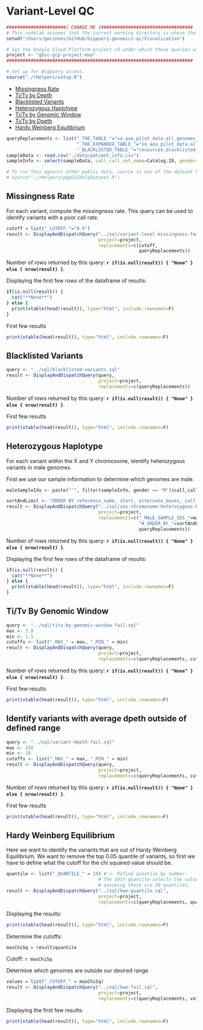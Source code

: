 <!-- R Markdown Documentation, DO NOT EDIT THE PLAIN MARKDOWN VERSION OF THIS FILE -->

<!-- Copyright 2015 Google Inc. All rights reserved. -->

<!-- Licensed under the Apache License, Version 2.0 (the "License"); -->
<!-- you may not use this file except in compliance with the License. -->
<!-- You may obtain a copy of the License at -->

<!--     http://www.apache.org/licenses/LICENSE-2.0 -->

<!-- Unless required by applicable law or agreed to in writing, software -->
<!-- distributed under the License is distributed on an "AS IS" BASIS, -->
<!-- WITHOUT WARRANTIES OR CONDITIONS OF ANY KIND, either express or implied. -->
<!-- See the License for the specific language governing permissions and -->
<!-- limitations under the License. -->

# Variant-Level QC

```r
######################[ CHANGE ME ]##################################
# This codelab assumes that the current working directory is where the Rmd file resides.
setwd("/Users/gmcinnes/GitHub/bigquery-genomics-qc/Visualization")

# Set the Google Cloud Platform project id under which these queries will run.
project <- "gbsc-gcp-project-mvp"
#####################################################################
```

```r
# Set up for BigQuery access.
source("./rHelpers/setup.R")
```

* [Missingness Rate](#missingness-rate)
* [Ti/Tv by Depth](#titv-by-depth)
* [Blacklisted Variants](#blacklisted-variants)
* [Heterozygous Haplotype](#heterozygous-haplotype)
* [Ti/Tv by Genomic Window](#titv-by-genomic-window)
* [Ti/Tv by Dpeth](#titv-by-depth)
* [Hardy Weinberg Equilibrium](#hardy-weinberg-equilibrium)

```r
queryReplacements <- list("_THE_TABLE_"="va_aaa_pilot_data.all_genomes_gvcfs_20150514",
                          "_THE_EXPANDED_TABLE_"="va_aaa_pilot_data.all_genomes_expanded_vcfs_java3",
                          "_BLACKLISTED_TABLE_"="resources.blacklisted_positions")
sampleData <- read.csv("./data/patient_info.csv")
sampleInfo <- select(sampleData, call_call_set_name=Catalog.ID, gender=Gender)

# To run this against other public data, source in one of the dataset helpers.  For example:
# source("./rHelpers/pgpCGIOnlyDataset.R")
```

## Missingness Rate

For each variant, compute the missingness rate.  This query can be used to identify variants with a poor call rate.

```r
cutoff = list("_CUTOFF_"="0.9")
result <- DisplayAndDispatchQuery("../sql/variant-level-missingness-fail.sql",
                                  project=project,
                                  replacements=c(cutoff,
                                                 queryReplacements))
```
Number of rows returned by this query: **`r if(is.null(result)) { "None" } else { nrow(result) }`**.

Displaying the first few rows of the dataframe of results:
```r
if(is.null(result)) { 
  cat("**None**") 
} else {
  print(xtable(head(result)), type="html", include.rownames=F)
}
```

First few results
```r
print(xtable(head(result)), type="html", include.rownames=F)
```

## Blacklisted Variants

```r
query <- "../sql/blacklisted-variants.sql"
result <- DisplayAndDispatchQuery(query,
                                  project=project,
                                  replacements=c(queryReplacements))
```

Number of rows returned by this query: **`r if(is.null(result)) { "None" } else { nrow(result) }`**.

First few results
```r
print(xtable(head(result)), type="html", include.rownames=F)
```

## Heterozygous Haplotype
For each variant within the X and Y chromosome, identify heterozygous variants in male genomes.

First we use our sample information to determine which genomes are male.  
```r
maleSampleIds <- paste("'", filter(sampleInfo, gender == "M")$call_call_set_name, "'", sep="", collapse=",")
```

```r
sortAndLimit <- "ORDER BY reference_name, start, alternate_bases, call.call_set_name LIMIT 1000"
result <- DisplayAndDispatchQuery("../sql/sex-chromosome-heterozygous-haplotypes.sql",
                                  project=project,
                                  replacements=c("_MALE_SAMPLE_IDS_"=maleSampleIds,
                                                 "#_ORDER_BY_"=sortAndLimit,
                                                 queryReplacements))
```
Number of rows returned by this query: **`r if(is.null(result)) { "None" } else { nrow(result) }`**.

Displaying the first few rows of the dataframe of results:
```r
if(is.null(result)) { 
  cat("**None**") 
} else {
  print(xtable(head(result)), type="html", include.rownames=F)
}
```

## Ti/Tv By Genomic Window
```r
query <- "../sql/titv-by-genomic-window-fail.sql"
max <- 3.0
min <- 1.5
cutoffs <- list("_MAX_" = max, "_MIN_" = min)
result <- DisplayAndDispatchQuery(query,
                                  project=project,
                                  replacements=c(queryReplacements, cutoffs))
```

Number of rows returned by this query: **`r if(is.null(result)) { "None" } else { nrow(result) }`**.

First few results
```r
print(xtable(head(result)), type="html", include.rownames=F)
```

## Identify variants with average dpeth outside of defined range
```r
query <- "../sql/variant-depth-fail.sql"
max <- 150
min <- 10
cutoffs <- list("_MAX_" = max, "_MIN_" = min)
result <- DisplayAndDispatchQuery(query,
                                  project=project,
                                  replacements=c(queryReplacements, cutoffs))
```

Number of rows returned by this query: **`r if(is.null(result)) { "None" } else { nrow(result) }`**.

First few results
```r
print(xtable(head(result)), type="html", include.rownames=F)
```

## Hardy Weinberg Equilibrium

Here we want to identify the variants that are out of Hardy Weinberg Equilibrium.  We want to remove the top 0.05 quantile of variants, so first we have to define what the cutoff for the chi squared value should be.
```r
quantile <- list("_QUANTILE_" = 19) # <- Define quantile by number. 
                                  # The 19th quantile selects the value that partitions the top 5% of values, 
                                  # assuming there are 20 quantiles.
result <- DisplayAndDispatchQuery("../sql/hwe-quantile.sql",
                                  project=project,
                                  replacements=c(queryReplacements, quantile))
```

Displaying the results:
```r
print(xtable(head(result)), type="html", include.rownames=F)
```

Determine the cutoffs:
```r
maxChiSq = result$quantile
```
Cutoff: `r maxChiSq`

Determine which genomes are outside our desired range
```r
values = list("_CUTOFF_" = maxChiSq)
result <- DisplayAndDispatchQuery("../sql/hwe-fail.sql",
                                  project=project,
                                  replacements=c(queryReplacements, values))
```

Displaying the first few results:
```r
print(xtable(head(result)), type="html", include.rownames=F)
```







